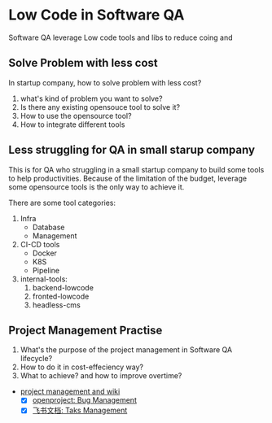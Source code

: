 # Low Code in Software QA 

Software QA leverage Low code tools and libs to reduce coing and 

## Solve Problem with less cost

In startup company, how to solve problem with less cost?

1. what's kind of problem you want to solve?
2. Is there any existing opensouce tool to solve it?
3. How to use the opensource tool?
4. How to integrate different tools

## Less struggling for QA in small starup company 

This is for QA who struggling in a small startup company to build some tools to help productivities.
Because of the limitation of the budget, leverage some opensource tools is the only way to achieve it.

There are some tool categories:

1. Infra
   * Database
   * Management
2. CI-CD tools
   * Docker
   * K8S
   * Pipeline
3. internal-tools: 
   1. backend-lowcode
   2. fronted-lowcode
   3. headless-cms


## Project Management Practise

1. What's the purpose of the project management in Software QA lifecycle?
2. How to do it in cost-effeciency way?
3. What to achieve? and how to improve overtime?

- [project management and wiki](agile-ci-cd/agile)
  - [X] [openproject: Bug Management](./project-management/openproject/openproject.mdx)
  - [X] [飞书文档: Taks Management](./project-management/feishu/feishu-table.mdx)